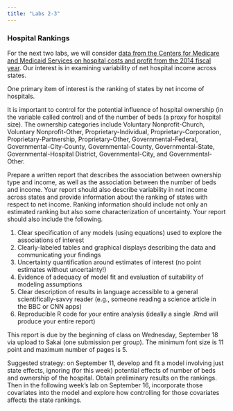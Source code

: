 ```yaml
---
title: "Labs 2-3"
---
```


### Hospital Rankings

For the next two labs, we will consider [data  from the Centers for Medicare and Medicaid Services on hospital costs and profit from the 2014 fiscal year](hc2014.RData). Our interest is in examining variability of net hospital income across states. 

One primary item of interest is the ranking of states by net income of hospitals. 

It is important to control for the potential influence of hospital ownership (in the variable called control) and of the number of beds (a proxy for hospital size). The ownership categories include Voluntary Nonprofit-Church, Voluntary Nonprofit-Other, Proprietary-Individual, Proprietary-Corporation, Proprietary-Partnership, Proprietary-Other, Governmental-Federal, Governmental-City-County, Governmental-County, Governmental-State, Governmental-Hospital District, Governmental-City, and Governmental-Other.

Prepare a written report that describes the association between ownership type and income, as well as the association between the number of beds and income. Your report should also describe variability in net income across states and provide information about the ranking of states with respect to net income. Ranking information should include not only an estimated ranking but also some characterization of uncertainty. Your report should also include the following.

1.  Clear specification of any models (using equations) used to explore the associations of interest
2.  Clearly-labeled tables and graphical displays describing the data and communicating your findings
3.  Uncertainty quantification around estimates of interest (no point estimates without uncertainty!)
4.  Evidence of adequacy of model fit and evaluation of suitability of modeling assumptions
5.  Clear description of results in language accessible to a general scientifically-savvy reader (e.g., someone reading a science article in the BBC or CNN apps)
6.  Reproducible R code for your entire analysis (ideally a single .Rmd will produce your entire report)

This report is due by the beginning of class on Wednesday, September 18 via upload to Sakai (one submission per group).  The minimum font size is 11 point and maximum number of pages is 5.

Suggested strategy: on September 11, develop and fit a model involving just state effects, ignoring (for this week) potential effects of number of beds and ownership of the hospital. Obtain preliminary results on the rankings. Then in the following week's lab on September 16, incorporate those covariates into the model and explore how controlling for those covariates affects the state rankings.

 

